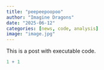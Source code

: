 ```yaml
---
title: "peepeepoopoo"
author: "Imagine Dragons"
date: "2025-06-12"
categories: [news, code, analysis]
image: "image.jpg"
---
```


This is a post with executable code.

```r
1 + 1
```
